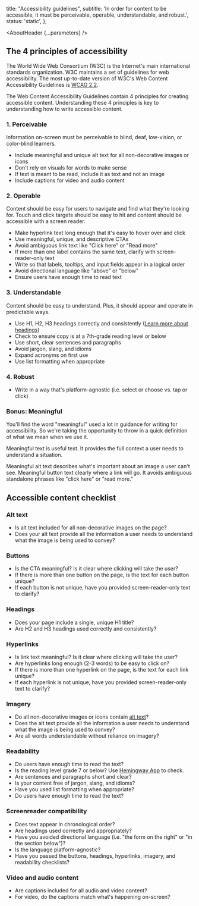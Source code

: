 


  title: "Accessibility guidelines",
  subtitle: 'In order for content to be accessible, it must be perceivable, operable, understandable, and robust.',
  status: 'static',
};

<Meta title="UX Writing/Accessibility guidelines" />

<AboutHeader {...parameters} />

## The 4 principles of accessibility

The World Wide Web Consortium (W3C) is the Internet's main international standards organization. W3C maintains a set of guidelines for web accessibility. The most up-to-date version of W3C's Web Content Accessibility Guidelines is [WCAG 2.2](https://www.w3.org/TR/WCAG22/).

The Web Content Accessibility Guidelines contain 4 principles for creating accessible content. Understanding these 4 principles is key to understanding how to write accessible content.

### 1. Perceivable

Information on-screen must be perceivable to blind, deaf, low-vision, or color-blind learners.

- Include meaningful and unique alt text for all non-decorative images or icons
- Don't rely on visuals for words to make sense
- If text is meant to be read, include it as text and not an image
- Include captions for video and audio content

### 2. Operable

Content should be easy for users to navigate and find what they're looking for. Touch and click targets should be easy to hit and content should be accessible with a screen reader.

- Make hyperlink text long enough that it's easy to hover over and click
- Use meaningful, unique, and descriptive CTAs
- Avoid ambiguous link text like "Click here" or "Read more"
- If more than one label contains the same text, clarify with screen-reader-only text
- Write so that labels, tooltips, and input fields appear in a logical order
- Avoid directional language like "above" or "below"
- Ensure users have enough time to read text

### 3. Understandable

Content should be easy to understand. Plus, it should appear and operate in predictable ways.

- Use H1, H2, H3 headings correctly and consistently ([Learn more about headings](https://www.notion.so/Headings-be907c4d24c84dffb970cedc3ee54936))
- Check to ensure copy is at a 7th-grade reading level or below
- Use short, clear sentences and paragraphs
- Avoid jargon, slang, and idioms
- Expand acronyms on first use
- Use list formatting when appropriate

### 4. Robust

- Write in a way that's platform-agnostic (i.e. select or choose vs. tap or click)

### Bonus: Meaningful

You'll find the word "meaningful" used a lot in guidance for writing for accessibility. So we're taking the opportunity to throw in a quick definition of what we mean when we use it.

Meaningful text is useful text. It provides the full context a user needs to understand a situation.

Meaningful alt text describes what's important about an image a user can't see. Meaningful button text clearly where a link will go. It avoids ambiguous standalone phrases like "click here" or "read more."

## Accessible content checklist

### Alt text
- Is alt text included for all non-decorative images on the page?
- Does your alt text provide all the information a user needs to understand what the image is being used to convey?

### Buttons
- Is the CTA meaningful? Is it clear where clicking will take the user?
- If there is more than one button on the page, is the text for each button unique?
- If each button is not unique, have you provided screen-reader-only text to clarify?

### Headings
- Does your page include a single, unique H1 title?
- Are H2 and H3 headings used correctly and consistently?



### Hyperlinks
- Is link text meaningful? Is it clear where clicking will take the user?
- Are hyperlinks long enough (2-3 words) to be easy to click on?
- If there is more than one hyperlink on the page, is the text for each link unique?
- If each hyperlink is not unique, have you provided screen-reader-only text to clarify?


### Imagery
- Do all non-decorative images or icons contain [alt text](https://skillsoftdev.atlassian.net/wiki/spaces/265f8fcabee0479ea6841c6b0b7e2171/pages/4440883349/Alternate+alt+text)?
- Does the alt text provide all the information a user needs to understand what the image is being used to convey?
- Are all words understandable without reliance on imagery?


### Readability
- Do users have enough time to read the text?
- Is the reading level grade 7 or below? Use [Hemingway App](https://hemingwayapp.com) to check.
- Are sentences and paragraphs short and clear?
- Is your content free of jargon, slang, and idioms?
- Have you used list formatting when appropriate?
- Do users have enough time to read the text?

### Screenreader compatibility
- Does text appear in chronological order?
- Are headings used correctly and appropriately?
- Have you avoided directional language (i.e. "the form on the right" or "in the section below")?
- Is the language platform-agnostic?
- Have you passed the buttons, headings, hyperlinks, imagery, and readability checklists?


### Video and audio content
- Are captions included for all audio and video content?
- For video, do the captions match what's happening on-screen?
